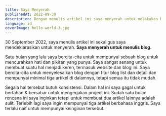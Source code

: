```yaml
---
title: Saya Menyerah
publishedAt: 2022-09-30
description: Dengan menulis artikel ini saya menyerah untuk melakukan hal ini. Hal ini bukan lah hal yang mudah.
language: id
coverImage: hello-world-3.jpg
---
```


30 September 2022, saya menulis artikel ini sekaligus saya mendeklarasikan untuk menyerah. **Saya menyerah untuk menulis blog**.

Satu bulan yang lalu saya bercita-cita untuk mempunyai sebuah blog untuk mencurahkan hati dan pikiran yang punya. Saya sangat senang untuk membuat suatu hal menjadi keren, termasuk website dan blog ini. Saya bercita-cita untuk menyelesaikan blog dengan fitur blog list dan detail dan mempunyai minimal tiga artikel di dalamnya, tetapi semua itu tidak mudah.

Segala hal tersebut butuh konsistensi. Dalam hal ini saya gagal untuk bertahan & bersabar untuk mengerjakan project ini. Sudah satu bulan rencana ini saya inginkan tetapi untuk membuat dua artikel lainnya adalah sulit. Terlebih lagi saya ingin mempunyai tiga artikel berbahasa inggris. Saya terlalu naif untuk mempunyai keinginan tersebut.
